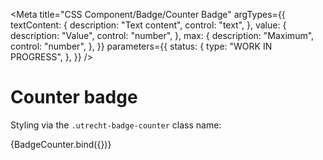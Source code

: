 <!-- @license CC0-1.0 -->


<Meta
  title="CSS Component/Badge/Counter Badge"
  argTypes={{
    textContent: {
      description: "Text content",
      control: "text",
    },
    value: {
      description: "Value",
      control: "number",
    },
    max: {
      description: "Maximum",
      control: "number",
    },
  }}
  parameters={{
    status: {
      type: "WORK IN PROGRESS",
    },
  }}
/>

# Counter badge

Styling via the `.utrecht-badge-counter` class name:

<Canvas>
  <Story
    name="Counter badge"
    args={{
      textContent: "42",
    }}
  >
    {BadgeCounter.bind({})}
  </Story>
</Canvas>

<ArgsTable story="Counter badge" />

